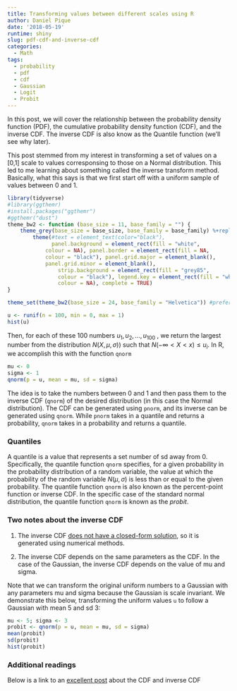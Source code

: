 ```yaml
---
title: Transforming values between different scales using R
author: Daniel Pique
date: '2018-05-19'
runtime: shiny
slug: pdf-cdf-and-inverse-cdf
categories:
  - Math
tags:
  - probability
  - pdf
  - cdf
  - Gaussian
  - Logit
  - Probit
---
```


In this post, we will cover the relationship between the probability density function (PDF), the cumulative probability density function (CDF), and the inverse CDF. The inverse CDF is also know as the Quantile function (we'll see why later).

This post stemmed from my interest in transforming a set of values on a [0,1] scale to values corresponsing to those on a Normal distribution. This led to me learning about something called the inverse transform method. Basically, what this says is that we first start off with a uniform sample of values between 0 and 1.
```r
library(tidyverse)
#library(ggthemr)
#install.packages("ggthemr")
#ggthemr("dust")
theme_bw2 <- function (base_size = 11, base_family = "") {
    theme_grey(base_size = base_size, base_family = base_family) %+replace% 
        theme(#text = element_text(color="black"), 
              panel.background = element_rect(fill = "white", 
            colour = NA), panel.border = element_rect(fill = NA, 
            colour = "black"), panel.grid.major = element_blank(),
            panel.grid.minor = element_blank(),
                strip.background = element_rect(fill = "grey85", 
                colour = "black"), legend.key = element_rect(fill = "white", 
                colour = NA), complete = TRUE)
}

theme_set(theme_bw2(base_size = 24, base_family = "Helvetica")) #preferred by science ##theme_hc())
```

```r
u <- runif(n = 100, min = 0, max = 1)
hist(u)
```

Then, for each of these 100 numbers $u_1, u_2, ..., u_{100}$ , we return the largest number from the distribution $N(X, \mu, \sigma))$ such that $N(-\infty < X< x) \leq u_i$. In R, we accomplish this with the function `qnorm`

```r
mu <- 0
sigma <- 1
qnorm(p = u, mean = mu, sd = sigma)
```

The idea is to take the numbers between 0 and 1 and then pass them to the inverse CDF (`qnorm`) of the desired distribution (in this case the Normal distribution). The CDF can be generated using `pnorm`, and its inverse can be generated using `qnorm`. While `pnorm` takes in a quantile and returns a probability, `qnorm` takes in a probability and returns a quantile. 

### Quantiles

A quantile is a value that represents a set number of sd away from 0. Specifically, the quantile function `qnorm` specifies, for a given probability in the probability distribution of a random variable, the value at which the probability of the random variable $N(\mu, \sigma)$ is less than or equal to the given probability. The quantile function `qnorm` is also known as the percent-point function or inverse CDF. In the specific case of the standard normal distribution, the quantile function `qnorm` is known as the *probit*. 

### Two notes about the inverse CDF

1. The inverse CDF [does not have a closed-form solution](https://scicomp.stackexchange.com/questions/24650/numerical-methods-for-calculating-the-inverse-cdf-when-closed-form-approximation), so it is generated using numerical methods. 

2. The inverse CDF depends on the same parameters as the CDF. In the case of the Gaussian, the inverse CDF depends on the value of mu and sigma.

Note that we can transform the original uniform numbers to a Gaussian with any parameters mu and sigma because the Gaussian is scale invariant. We demonstrate this below, transforming the uniform values `u` to follow a Gaussian with mean 5 and sd 3:
```r
mu <- 5; sigma <- 3
probit <- qnorm(p = u, mean = mu, sd = sigma)
mean(probit)
sd(probit)
hist(probit)
```


### Additional readings

Below is a link to an [excellent post](https://www.countbayesie.com/blog/2015/4/4/parameter-estimation-the-pdf-cdf-and-quantile-function) about the CDF and inverse CDF